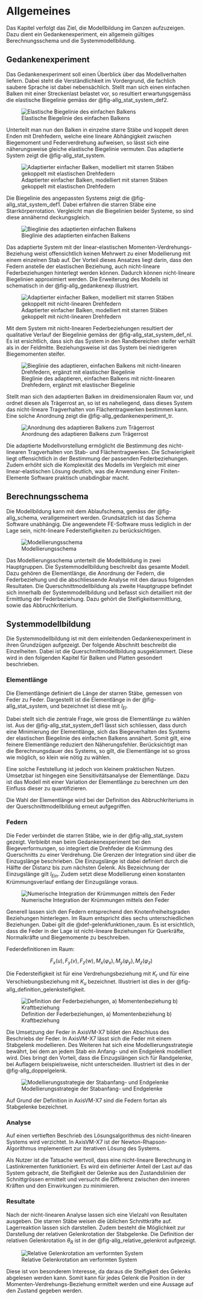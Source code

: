 # Allgemeines

Das Kapitel verfolgt das Ziel, die Modellbildung im Ganzen aufzuzeigen. Dazu dient ein Gedankenexperiment, ein allgemein gültiges Berechnungsschema und die Systemmodellbildung.

## Gedankenexperiment

Das Gedankenexperiment soll einen Überblick über das Modellverhalten liefern. Dabei steht die Verständlichkeit im Vordergrund, die fachlich saubere Sprache ist dabei nebensächlich. Stellt man sich einen einfachen Balken mit einer Streckenlast belastet vor, so resultiert erwartungsgemäss die elastische Biegelinie gemäss der @fig-allg_stat_system_def2.

![Elastische Biegelinie des einfachen Balkens](../imgs/allg_stat_system_def2.svg){#fig-allg_stat_system_def2}

Unterteilt man nun den Balken in einzelne starre Stäbe und koppelt deren Enden mit Drehfedern, welche eine lineare Abhängigkeit zwischen Biegemoment und Federverdrehung aufweisen, so lässt sich eine näherungsweise gleiche elastische Biegelinie vermuten. Das adaptierte System zeigt die @fig-allg_stat_system.

![Adaptierter einfacher Balken, modelliert mit starren Stäben gekoppelt mit elastischen Drehfedern](../imgs/allg_stat_system.svg){#fig-allg_stat_system}

Die Biegelinie des angepassten Systems zeigt die @fig-allg_stat_system_def1. Dabei erfahren die starren Stäbe eine Starrkörperrotation. Vergleicht man die Biegelinien beider Systeme, so sind diese annähernd deckungsgleich.

![Bieglinie des adaptierten einfachen Balkens](../imgs/allg_stat_system_def1.svg){#fig-allg_stat_system_def1}

Das adaptierte System mit der linear-elastischen Momenten-Verdrehungs-Beziehung weist offensichtlich keinen Mehrwert zu einer Modellierung mit einem einzelnen Stab auf. Der Vorteil dieses Ansatzes liegt darin, dass den Federn anstelle der elastischen Beziehung, auch nicht-lineare Federbeziehungen hinterlegt werden können. Dadurch können nicht-lineare Biegelinien approximiert werden. Die Erweiterung des Modells ist schematisch in der @fig-allg_gedankenexp illustriert.

![Adaptierter einfacher Balken, modelliert mit starren Stäben gekoppelt mit nicht-linearen Drehfedern](../imgs/allg_gedankenexp.svg){#fig-allg_gedankenexp}

Mit dem System mit nicht-linearen Federbeziehungen resultiert der qualitative Verlauf der Biegelinie gemäss der @fig-allg_stat_system_def_nl. Es ist ersichtlich, dass sich das System in den Randbereichen steifer verhält als in der Feldmitte. Beziehungsweise ist das System bei niedrigeren Biegemomenten steifer.

![Bieglinie des adaptieren, einfachen Balkens mit nicht-linearen Drehfedern, ergänzt mit elastischer Biegelinie](../imgs/allg_stat_system_def_nl.svg){#fig-allg_stat_system_def_nl}

Stellt man sich den adaptierten Balken im dreidimensionalen Raum vor, und ordnet diesen als Trägerrost an, so ist es naheliegend, dass dieses System das nicht-lineare Tragverhalten von Flächentragwerken bestimmen kann. Eine solche Anordnung zeigt die @fig-allg_gedankenexperiment_tr.

![Anordnung des adaptieren Balkens zum Trägerrost](../imgs/allg_gedankenexperiment_tr.svg){#fig-allg_gedankenexperiment_tr}

Die adaptierte Modellvorstellung ermöglicht die Bestimmung des nicht-linearen Tragverhalten von Stab- und Flächentragwerken. Die Schwierigkeit liegt offensichtlich in der Bestimmung der passenden Federbeziehungen. Zudem erhöht sich die Komplexität des Modells im Vergleich mit einer linear-elastischen Lösung deutlich, was die Anwendung einer Finiten-Elemente Software praktisch unabdingbar macht.

## Berechnungsschema

Die Modellbildung kann mit dem Ablaufschema, gemäss der @fig-allg_schema, verallgemeinert werden. Grundsätzlich ist das Schema Software unabhängig. Die angewendete FE-Software muss lediglich in der Lage sein, nicht-lineare Federsteifigkeiten zu berücksichtigen.

![Modellierungsschema](../imgs/allg_schema.svg){#fig-allg_schema}

Das Modellierungsschema unterteilt die Modellbildung in zwei Hauptgruppen. Die Systemmodellbildung beschreibt das gesamte Modell. Dazu gehören die Elementlänge, die Anordnung der Federn, die Federbeziehung und die abschliessende Analyse mit den daraus folgenden Resultaten. Die Querschnittmodellbildung als zweite Hauptgruppe befindet sich innerhalb der Systemmodellbildung und befasst sich detailliert mit der Ermittlung der Federbeziehung. Dazu gehört die Steifigkeitsermittlung, sowie das Abbruchkriterium.

## Systemmodellbildung

Die Systemmodellbildung ist mit dem einleitenden Gedankenexperiment in ihren Grundzügen aufgezeigt. Der folgende Abschnitt beschreibt die Einzelheiten. Dabei ist die Querschnittmodellbildung ausgeklammert. Diese wird in den folgenden Kapitel für Balken und Platten gesondert beschrieben.

### Elementlänge

Die Elementlänge definiert die Länge der starren Stäbe, gemessen von Feder zu Feder. Dargestellt ist die Elementlänge in der @fig-allg_stat_system, und bezeichnet ist diese mit $l_{El}$.

Dabei stellt sich die zentrale Frage, wie gross die Elementlänge zu wählen ist. Aus der @fig-allg_stat_system_def1 lässt sich schliessen, dass durch eine Minimierung der Elementlänge, sich das Biegeverhalten des Systems der elastischen Biegelinie des einfachen Balkens annähert. Somit gilt, eine feinere Elementlänge reduziert den Näherungsfehler. Berücksichtigt man die Berechnungsdauer des Systems, so gilt, die Elementlänge ist so gross wie möglich, so klein wie nötig zu wählen. 

Eine solche Feststellung ist jedoch von kleinem praktischen Nutzen. Umsetzbar ist hingegen eine Sensitivitätsanalyse der Elementlänge. Dazu ist das Modell mit einer Variation der Elementlänge zu berechnen um den Einfluss dieser zu quantifizieren.

Die Wahl der Elementlänge wird bei der Definition des Abbruchkriteriums in der Querschnittmodellbildung erneut aufgegriffen.

### Federn

Die Feder verbindet die starren Stäbe, wie in der @fig-allg_stat_system gezeigt. Verbleibt man beim Gedankenexperiment bei den Biegeverformungen, so integriert die Drehfeder die Krümmung des Querschnitts zu einer Verdrehung. Die Grenzen der Integration sind über die Einzugslänge beschrieben. Die Einzugslänge ist dabei definiert durch die Hälfte der Distanz bis zum nächsten Gelenk. Als Bezeichnung der Einzugslänge gilt $l_{Ein}$. Zudem setzt diese Modellierung einen konstanten Krümmungsverlauf entlang der Einzugslänge voraus.

![Numerische Integration der Krümmungen mittels den Feder](../imgs/allg_feder.svg){#fig-allg_feder}

Generell lassen sich den Federn entsprechend den Knotenfreiheitsgraden Beziehungen hinterlegen. Im Raum entspricht dies sechs unterschiedlichen Beziehungen. Dabei gilt die @def-gelenkfunktionen_raum. Es ist ersichtlich, dass die Feder in der Lage ist nicht-lineare Beziehungen für Querkräfte, Normalkräfte und Biegemomente zu beschreiben.


::: {#def-gelenkfunktionen_raum}
Federdefinitionen im Raum:

$$
F_x(u),F_y(v),F_z(w),M_x(\varphi_x),M_y(\varphi_y),M_z(\varphi_z)
$$
:::

Die Federsteifigkeit ist für eine Verdrehungsbeziehung mit $K_r$ und für eine Verschiebungsbeziehung mit $K_u$ bezeichnet. Illustriert ist dies in der @fig-allg_definition_gelenksteifigkeit.

![Definition der Federbeziehungen, a) Momentenbeziehung b) Kraftbeziehung](../imgs/allg_definition_gelenksteifigkeit.svg){#fig-allg_definition_gelenksteifigkeit}

Die Umsetzung der Feder in AxisVM-X7 bildet den Abschluss des Beschriebs der Feder. In AxisVM-X7 lässt sich die Feder mit einem Stabgelenk modellieren. Des Weiteren hat sich eine Modellierungsstrategie bewährt, bei dem an jedem Stab ein Anfang- und ein Endgelenk modelliert wird. Dies bringt den Vorteil, dass die Einzugslängen sich für Randgelenke, bei Auflagern beispielsweise, nicht unterscheiden. Illustriert ist dies in der @fig-allg_doppelgelenk.

![Modellierungsstrategie der Stabanfang- und Endgelenke](../imgs/allg_doppelgelenk.svg){#fig-allg_doppelgelenk}

Auf Grund der Definition in AxisVM-X7 sind die Federn fortan als Stabgelenke bezeichnet.

### Analyse

Auf einen vertieften Beschrieb des Lösungsalgorithmus des nicht-linearen Systems wird verzichtet. In AxisVM-X7 ist der Newton-Rhapson-Algorithmus implementiert zur iterativen Lösung des Systems.

Als Nutzer ist die Tatsache wertvoll, dass eine nicht-lineare Berechnung in Lastinkrementen funktioniert. Es wird ein definierter Anteil der Last auf das System gebracht, die Steifigkeit der Gelenke aus den Zustandslinien der Schnittgrössen ermittelt und versucht die Differenz zwischen den inneren Kräften und den Einwirkungen zu minimieren.

### Resultate

Nach der nicht-linearen Analyse lassen sich eine Vielzahl von Resultaten ausgeben. Die starren Stäbe weisen die üblichen Schnittkräfte auf. Lagerreaktion lassen sich darstellen. Zudem besteht die Möglichkeit zur Darstellung der relativen Gelenkrotation der Stabgelenke. Die Definition der relativen Gelenkrotation $\theta_R$ ist in der @fig-allg_relative_gelenkrot aufgezeigt.

![Relative Gelenkrotation am verformten System](../imgs/allg_relative_gelenkrot.svg){#fig-allg_relative_gelenkrot}

Diese ist von besonderem Interesse, da daraus die Steifigkeit des Gelenks abgelesen werden kann. Somit kann für jedes Gelenk die Position in der Momenten-Verdrehungs-Beziehung ermittelt werden und eine Aussage auf den Zustand gegeben werden.